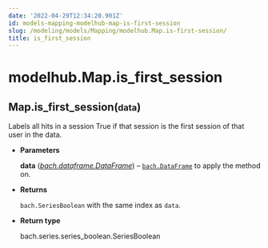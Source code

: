 ```yaml
---
date: '2022-04-29T12:34:20.901Z'
id: models-mapping-modelhub-map-is-first-session
slug: /modeling/models/Mapping/modelhub.Map.is-first-session/
title: is_first_session
---
```


# modelhub.Map.is_first_session

<div class="method">
<h2 class="signature-class"><span class="additional-name">Map.</span><span class="name">is_first_session(</span><small class="parameter-list"><span class="parameter" id="data">data</span></small>)</h2>


<div class="content">

Labels all hits in a session True if that session is the first session of that user in the data.


* **Parameters**

    **data** ([*bach.dataframe.DataFrame*](/docs/modeling/bach/api-reference/DataFrame/bach.DataFrame/#bach.DataFrame)) – [`bach.DataFrame`](/docs/modeling/bach/api-reference/DataFrame/bach.DataFrame/#bach.DataFrame) to apply the method on.



* **Returns**

    `bach.SeriesBoolean` with the same index as `data`.



* **Return type**

    bach.series.series_boolean.SeriesBoolean



</div>

</div>

